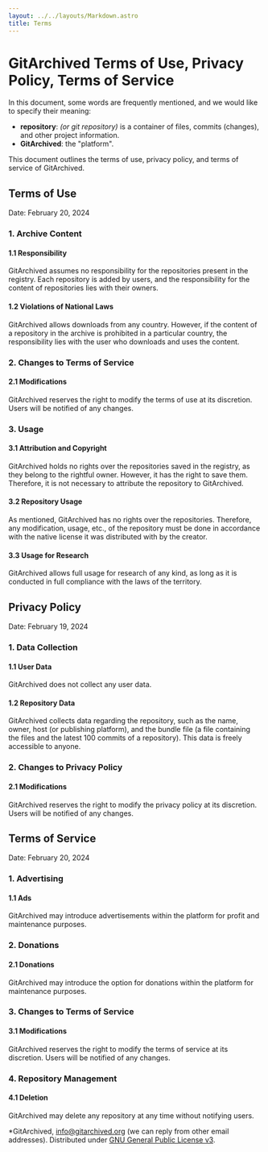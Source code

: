 ---
layout: ../../layouts/Markdown.astro
title: Terms
---

# GitArchived Terms of Use, Privacy Policy, Terms of Service

In this document, some words are frequently mentioned, and we would like to specify their meaning:

- **repository**: *(or git repository)* is a container of files, commits (changes), and other project information.
- **GitArchived**: the "platform".

This document outlines the terms of use, privacy policy, and terms of service of GitArchived.

## Terms of Use
Date: February 20, 2024

### 1. Archive Content

#### 1.1 Responsibility
GitArchived assumes no responsibility for the repositories present in the registry. Each repository is added by users, and the responsibility for the content of repositories lies with their owners.

#### 1.2 Violations of National Laws
GitArchived allows downloads from any country. However, if the content of a repository in the archive is prohibited in a particular country, the responsibility lies with the user who downloads and uses the content.

### 2. Changes to Terms of Service

#### 2.1 Modifications
GitArchived reserves the right to modify the terms of use at its discretion. Users will be notified of any changes.

### 3. Usage

#### 3.1 Attribution and Copyright
GitArchived holds no rights over the repositories saved in the registry, as they belong to the rightful owner. However, it has the right to save them. Therefore, it is not necessary to attribute the repository to GitArchived.

#### 3.2 Repository Usage
As mentioned, GitArchived has no rights over the repositories. Therefore, any modification, usage, etc., of the repository must be done in accordance with the native license it was distributed with by the creator.

#### 3.3 Usage for Research
GitArchived allows full usage for research of any kind, as long as it is conducted in full compliance with the laws of the territory.

## Privacy Policy
Date: February 19, 2024

### 1. Data Collection

#### 1.1 User Data
GitArchived does not collect any user data.

#### 1.2 Repository Data
GitArchived collects data regarding the repository, such as the name, owner, host (or publishing platform), and the bundle file (a file containing the files and the latest 100 commits of a repository). This data is freely accessible to anyone.

### 2. Changes to Privacy Policy

#### 2.1 Modifications
GitArchived reserves the right to modify the privacy policy at its discretion. Users will be notified of any changes.

## Terms of Service
Date: February 20, 2024

### 1. Advertising

#### 1.1 Ads
GitArchived may introduce advertisements within the platform for profit and maintenance purposes.

### 2. Donations

#### 2.1 Donations
GitArchived may introduce the option for donations within the platform for maintenance purposes.

### 3. Changes to Terms of Service

#### 3.1 Modifications
GitArchived reserves the right to modify the terms of service at its discretion. Users will be notified of any changes.

### 4. Repository Management

#### 4.1 Deletion
GitArchived may delete any repository at any time without notifying users.

*GitArchived, info@gitarchived.org (we can reply from other email addresses). Distributed under [GNU General Public License v3](https://www.gnu.org/licenses/gpl-3.0.html).